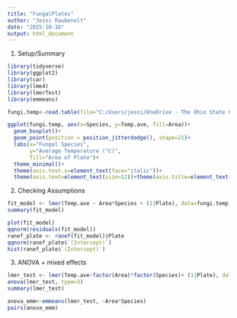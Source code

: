 ```yaml
---
title: "FungalPlates"
author: "Jessi Raubenolt"
date: "2025-10-16"
output: html_document
---
```

@. Setup/Summary
```r
library(tidyverse)
library(ggplot2)
library(car)
library(lme4)
library(lmerTest)
library(emmeans)

fungi.temp<-read.table(file="C:/Users/jessi/OneDrive - The Ohio State University/Ambrosia 2024-2025/Fungi/FungalAnalysis.csv", header=TRUE, sep=",")

ggplot(fungi.temp, aes(x=Species, y=Temp.ave, fill=Area))+ 
  geom_boxplot()+
  geom_point(position = position_jitterdodge(), shape=21)+
  labs(x="Fungal Species",
       y="Average Temperature (°C)",
       fill="Area of Plate")+
  theme_minimal()+
  theme(axis.text.x=element_text(face="italic"))+
  theme(axis.text=element_text(size=12))+theme(axis.title=element_text(size=13))
```

@. Checking Assumptions
```r
fit_model <- lmer(Temp.ave ~ Area*Species + (1|Plate), data=fungi.temp)
summary(fit_model)

plot(fit_model)
qqnorm(residuals(fit_model))
ranef_plate <- ranef(fit_model)$Plate
qqnorm(ranef_plate$`(Intercept)`)
hist(ranef_plate$`(Intercept)`)
```

@. ANOVA + mixed effects
```r
lmer_test <- lmer(Temp.ave~factor(Area)*factor(Species)+ (1|Plate), data=fungi.temp)
anova(lmer_test, type=3)
summary(lmer_test)

anova_emm<-emmeans(lmer_test, ~Area*Species)
pairs(anova_emm)
```